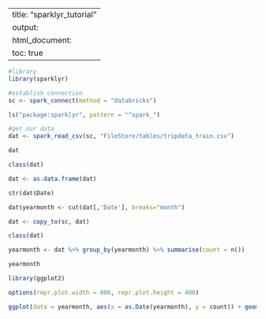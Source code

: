 
---
title: "sparklyr_tutorial"
output:
  html_document:
    toc: true
---


```r
#library
library(sparklyr)
```


```r
#establish connection
sc <- spark_connect(method = "databricks")
```


```r
ls("package:sparklyr", pattern = "^spark_")
```


```r
#get our data
dat <- spark_read_csv(sc, "FileStore/tables/tripdata_train.csv")
```


```r
dat
```


```r
class(dat)
```


```r
dat <- as.data.frame(dat)
```


```r
str(dat$Date)
```


```r
dat$yearmonth <- cut(dat[,'Date'], breaks="month")
```


```r
dat <- copy_to(sc, dat)
```


```r
class(dat)
```


```r
yearmonth <- dat %>% group_by(yearmonth) %>% summarise(count = n())
```


```r
yearmonth
```


```r
library(ggplot2)
```


```r
options(repr.plot.width = 800, repr.plot.height = 400)
```


```r
ggplot(data = yearmonth, aes(x = as.Date(yearmonth), y = count)) + geom_line(color = "blue") + theme_minimal()
```

